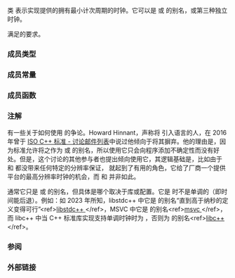 {{cpp/title|n=chrono::|high_resolution_clock}}
{{cpp/chrono/high_resolution_clock/navbar}}
{{ddcl|header=chrono|since=c++11|
class high_resolution_clock;
}}

类 {{tt|std::chrono::high_resolution_clock}} 表示实现提供的拥有最小计次周期的时钟。它可以是 {{lc|std::chrono::system_clock}} 或 {{lc|std::chrono::steady_clock}} 的别名，或第三种独立时钟。

{{tt|std::chrono::high_resolution_clock}} 满足{{named req|TrivialClock}}的要求。

===成员类型===
{{dsc begin}}
{{dsc hitem|类型|定义}}
{{dsc|{{tt|rep}}|表示时钟的时长中的计次数的算术类型}}
{{dsc|{{tt|period}}|表示时钟计次周期的 {{lc|std::ratio}} 类型，单位为秒}}
{{dsc|{{tt|duration}}|{{c/core|std::chrono::duration&lt;rep, period&gt;}}}}
{{dsc|{{tt|time_point}}|{{c/core|std::chrono::time_point&lt;std::chrono::high_resolution_clock&gt;}}}}
{{dsc end}}

===成员常量===
{{dsc begin}}
{{dsc mem sconst|nolink=true|{{dsc small|constexpr bool}} is_steady |若时间间隔计次始终为常量，即纵使在外部时钟调整的情况下，调用 {{ltf|cpp/chrono/high_resolution_clock/now}} 的返回值亦单调递增，则为 {{c|true}}，否则为 {{c|false}}}}
{{dsc end}}

===成员函数===
{{dsc begin}}
{{dsc mem sfun|cpp/chrono/high_resolution_clock/now|返回表示时钟当前值的 {{lc|std::chrono::time_point}}}}
{{dsc end}}

===注解===
有一些关于如何使用 {{tt|high_resolution_clock}} 的争论。Howard Hinnant，声称将 {{tt|high_resolution_clock}} 引入语言的人，在 2016 年曾于 [https://lists.isocpp.org/mailman/listinfo.cgi/std-discussion ISO C++ 标准 - 讨论邮件列表]中说过他倾向于将其摒弃。他的理由是，因为标准允许将之作为 {{lc|std::chrono::steady_clock}} 或 {{lc|std::chrono::system_clock}} 的别名，所以使用它只会向程序添加不确定性而没有好处。但是，这个讨论的其他参与者也提出倾向使用它，其逻辑基础是，比如由于 {{lc|std::chrono::steady_clock}} 和 {{lc|std::chrono::system_clock}} 都没带来任何特定的分辨率保证，{{tt|high_resolution_clock}} 就起到了有用的角色，它给了厂商一个提供平台的最高分辨率时钟的机会，而 {{lc|std::chrono::steady_clock}} 和 {{lc|std::chrono::system_clock}} 并非如此。

通常它只是 {{lc|std::chrono::steady_clock}} 或 {{lc|std::chrono::system_clock}} 的别名，但具体是哪个取决于库或配置。它是 {{tt|system_clock}} 时不是单调的（即时间能后退）。例如：如 2023 年所知，libstdc++ 中它是 {{tt|system_clock}} 的别名“直到高于纳秒的定义变得可行”&lt;ref&gt;[https://github.com/gcc-mirror/gcc/blob/63663e4e69527b308687c63bacb0cc038b386593/libstdc%2B%2B-v3/include/bits/chrono.h#L1285 libstdc++ {{tt|&lt;chrono.h&gt;}}]&lt;/ref&gt;，MSVC 中它是 {{tt|steady_clock}} 的别名&lt;ref&gt;[https://learn.microsoft.com/en-us/cpp/standard-library/high-resolution-clock-struct?view=msvc-170 msvc {{tt|high_resolution_clock}}]&lt;/ref&gt;，而 libc++ 中当 C++ 标准库实现支持单调时钟时为 {{tt|steady_clock}}，否则为 {{tt|system_clock}} 的别名&lt;ref&gt;[https://github.com/llvm/llvm-project/blob/aa97f6b4947e599e17e900aebd511d8d497c3be9/libcxx/include/__chrono/high_resolution_clock.h#L26 libc++ {{tt|&lt;high_resolution_clock.h&gt;}}]&lt;/ref&gt;。

===参阅===
{{dsc begin}}
{{dsc class|cpp/chrono/system_clock|来自系统范围实时时钟的壁钟时间|notes={{mark c++11}}}}
{{dsc class|cpp/chrono/steady_clock|决不调整的单调时钟|notes={{mark c++11}}}}
{{dsc end}}

===外部链接===
{{eli|&lt;references/&gt;}}

{{langlinks|de|en|es|fr|it|ja|pt|ru}}